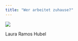 ```yaml
---
title: "Wer arbeitet zuhause?"
---
```


::: {#fig-gr}
![](assets/LauraRamosHubel.png)

Laura Ramos Hubel

:::


